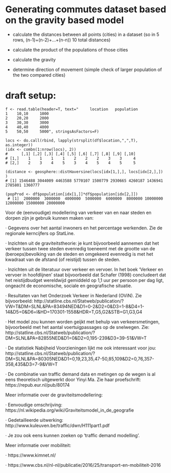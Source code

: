 
# Generating commutes dataset based on the gravity based model 

- calculate the distances between all points (cities) in a dataset (so in 5 rows, (n-1)+(n-2)+...+(n-n)) 10 total distances)

- calculate the product of the populations of those cities

- calculate the gravity

- determine direction of movement (simple check of larger population of the two compared cities)



# draft setup:

    f <- read.table(header=T, text="     location   population
    1    10,10     1000
    2    20,20     2000 
    3    30,30     3000
    4    40,40     4000
    5    50,50     5000", stringsAsFactors=F)

    locs <- do.call(rbind, lapply(strsplit(df$location,",",T), as.integer))
    (idx <- combn(1:nrow(locs), 2))
    #      [,1] [,2] [,3] [,4] [,5] [,6] [,7] [,8] [,9] [,10]
    # [1,]    1    1    1    1    2    2    2    3    3     4
    # [2,]    2    3    4    5    3    4    5    4    5     5

    (distance <- geosphere::distHaversine(locs[idx[1,],], locs[idx[2,],]) )
    # [1] 1546488 3044009 4463588 5770107 1500779 2930665 4260187 1436941 2785801 1360777

    (popProd <- df$population[idx[1,]]*df$population[idx[2,]])
     # [1]  2000000  3000000  4000000  5000000  6000000  8000000 10000000 12000000 15000000 20000000
 
 
 
 Voor de (eenvoudige) modellering van verkeer van en naar steden en dorpen zijn je gebruik kunnen maken van:

·         Gegevens over het aantal inwoners en het percentage werkenden. Zie de regionale kerncijfers op StatLine.

·         Inzichten uit de graviteitstheorie: je kunt bijvoorbeeld aannemen dat het verkeer tussen twee steden evenredig toeneemt met de grootte van de (beroeps)bevolking van de steden en omgekeerd evenredig is met het kwadraat van de afstand (of reistijd) tussen de steden.

·         Inzichten uit de literatuur over verkeer en vervoer. In het boek ‘Verkeer en vervoer in hoofdlijnen’ staat bijvoorbeeld dat Schafer (1998) concludeert dat het reistijdbudget wereldwijd gemiddeld op 1,1 uur per persoon per dag ligt, ongeacht de economische, sociale en geografische situatie.

·         Resultaten van het Onderzoek Verkeer in Nederland (OViN). Zie bijvoorbeeld: http://statline.cbs.nl/Statweb/publication/?VW=T&DM=SLNL&PA=83494NED&D1=0-2&D2=0&D3=1-8&D4=1-14&D5=0&D6=l&HD=170301-1558&HDR=T,G5,G2&STB=G1,G3,G4

·         Het model zou kunnen worden geijkt met behulp van verkeersmetingen, bijvoorbeeld met het aantal voertuigpassages op de snelwegen. Zie: http://statline.cbs.nl/Statweb/publication/?DM=SLNL&PA=82855NED&D1=0&D2=0,195-239&D3=39-51&VW=T

·         De statistiek Nabijheid Voorzieningen lijkt me ook interessant voor jou: http://statline.cbs.nl/Statweb/publication/?DM=SLNL&PA=80305NED&D1=0,19,23,35,47-50,85,109&D2=0,76,357-358,435&D3=7-9&VW=T

·         De combinatie van traffic demand data en metingen op de wegen is al eens theoretisch uitgewerkt door Yinyi Ma. Zie haar proefschrift: https://repub.eur.nl/pub/80174

 

Meer informatie over de graviteitsmodellering:

·         Eenvoudige omschrijving: https://nl.wikipedia.org/wiki/Graviteitsmodel_in_de_geografie

·         Gedetailleerde uitwerking: http://www.kuleuven.be/traffic/dwn/H111part1.pdf

·         Je zou ook eens kunnen zoeken op ‘traffic demand modelling’.

 

Meer informatie over mobiliteit:

·         https://www.kimnet.nl/

·         https://www.cbs.nl/nl-nl/publicatie/2016/25/transport-en-mobiliteit-2016

